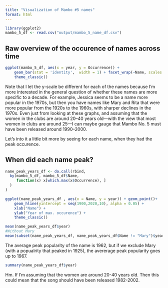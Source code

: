 ```yaml
---
title: "Visualization of Mambo #5 names"
format: html
---
```


```r
library(ggplot2)
mambo_5_df <- read.csv("output/mambo_5_name_df.csv")
```

## Raw overview of the occurence of names across time

```r
ggplot(mambo_5_df, aes(x = year, y = Occurrence)) + 
    geom_bar(stat = 'identity',  width = 1) + facet_wrap(~Name, scales = "free_y") + 
    theme_classic() 
```

Note that I let the y-scale be different for each of the names because I'm more interested in the general question of whether these names are more specific to a decade. For example, Jessica seems to be a name more popular in the 1970s, but then you have names like Mary and Rita that were more popular from the 1920s to the 1960s, with sharper declines in the 1970s. Even just from looking at these graphs, and assuming that the women in the clubs are around 20–40 years old—with the view that most women in clubs are around 25—I can maybe gauge that Mambo No. 5 must have been released around 1990–2000.

Let's into it a little bit more by seeing for each name, when they had the peak occurence.

## When did each name peak?

```r
name_peak_years_df <- do.call(rbind, 
  by(mambo_5_df, mambo_5_df$Name, 
     function(x) x[which.max(x$Occurrence), ]
  )
)
```


```r
ggplot(name_peak_years_df , aes(x = Name, y = year)) + geom_point()+ 
    geom_hline(yintercept = seq(1900,2020,10), alpha = 0.05) + 
    xlab("Name") + 
    ylab("Year of max. occurence") + 
    theme_classic()
```

```r
mean(name_peak_years_df$year)
#Without Mary
mean(subset(name_peak_years_df, name_peak_years_df$Name != "Mary")$year)
```

The average peak popularity of the name is 1962, but if we exclude Mary (with a popualrity that peaked in 1925), the avererage peak popularity goes up to 1967. 

```r
summary(name_peak_years_df$year)
```

Hm. If I'm assuming that the women are around 20-40 years old. Then this could mean that the song should have been released 1982-2002.


